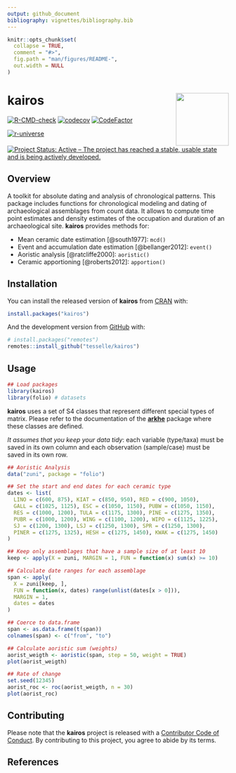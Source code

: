 ```yaml
---
output: github_document
bibliography: vignettes/bibliography.bib
---
```


<!-- README.md is generated from README.Rmd. Please edit that file -->

```r
knitr::opts_chunk$set(
  collapse = TRUE,
  comment = "#>",
  fig.path = "man/figures/README-",
  out.width = NULL
)
```

# kairos <img width=120px src="man/figures/logo.png" align="right" />

<!-- badges: start -->
[![R-CMD-check](https://github.com/tesselle/kairos/workflows/R-CMD-check/badge.svg)](https://github.com/tesselle/kairos/actions)
[![codecov](https://codecov.io/gh/tesselle/kairos/branch/master/graph/badge.svg)](https://codecov.io/gh/tesselle/kairos)
[![CodeFactor](https://www.codefactor.io/repository/github/tesselle/kairos/badge)](https://www.codefactor.io/repository/github/tesselle/kairos)

[![r-universe](https://tesselle.r-universe.dev/badges/kairos)](https://tesselle.r-universe.dev)

[![Project Status: Active – The project has reached a stable, usable state and is being actively developed.](https://www.repostatus.org/badges/latest/active.svg)](https://www.repostatus.org/#active)
<!-- badges: end -->

## Overview

A toolkit for absolute dating and analysis of chronological patterns. This package includes functions for chronological modeling and dating of archaeological assemblages from count data. It allows to compute time point estimates and density estimates of the occupation and duration of an archaeological site. **kairos** provides methods for:

* Mean ceramic date estimation [@south1977]: `mcd()`
* Event and accumulation date estimation [@bellanger2012]: `event()`
* Aoristic analysis [@ratcliffe2000]: `aoristic()`
* Ceramic apportioning [@roberts2012]: `apportion()`

## Installation

You can install the released version of **kairos** from [CRAN](https://CRAN.R-project.org) with:

```r
install.packages("kairos")
```

And the development version from [GitHub](https://github.com/) with:

```r
# install.packages("remotes")
remotes::install_github("tesselle/kairos")
```

## Usage

```r
## Load packages
library(kairos)
library(folio) # datasets
```

**kairos** uses a set of S4 classes that represent different special types of matrix. Please refer to the documentation of the [**arkhe**](https://github.com/tesselle/arkhe) package where these classes are defined.

*It assumes that you keep your data tidy*: each variable (type/taxa) must be saved in its own column and each observation (sample/case) must be saved in its own row.

```r
## Aoristic Analysis
data("zuni", package = "folio")

## Set the start and end dates for each ceramic type
dates <- list(
  LINO = c(600, 875), KIAT = c(850, 950), RED = c(900, 1050),
  GALL = c(1025, 1125), ESC = c(1050, 1150), PUBW = c(1050, 1150),
  RES = c(1000, 1200), TULA = c(1175, 1300), PINE = c(1275, 1350),
  PUBR = c(1000, 1200), WING = c(1100, 1200), WIPO = c(1125, 1225),
  SJ = c(1200, 1300), LSJ = c(1250, 1300), SPR = c(1250, 1300),
  PINER = c(1275, 1325), HESH = c(1275, 1450), KWAK = c(1275, 1450)
)

## Keep only assemblages that have a sample size of at least 10
keep <- apply(X = zuni, MARGIN = 1, FUN = function(x) sum(x) >= 10)

## Calculate date ranges for each assemblage
span <- apply(
  X = zuni[keep, ],
  FUN = function(x, dates) range(unlist(dates[x > 0])),
  MARGIN = 1,
  dates = dates
)

## Coerce to data.frame
span <- as.data.frame(t(span))
colnames(span) <- c("from", "to")

## Calculate aoristic sum (weights)
aorist_weigth <- aoristic(span, step = 50, weight = TRUE)
plot(aorist_weigth)

## Rate of change
set.seed(12345)
aorist_roc <- roc(aorist_weigth, n = 30)
plot(aorist_roc)
```

## Contributing

Please note that the **kairos** project is released with a [Contributor Code of Conduct](https://www.tesselle.org/conduct.html). By contributing to this project, you agree to abide by its terms.

## References

